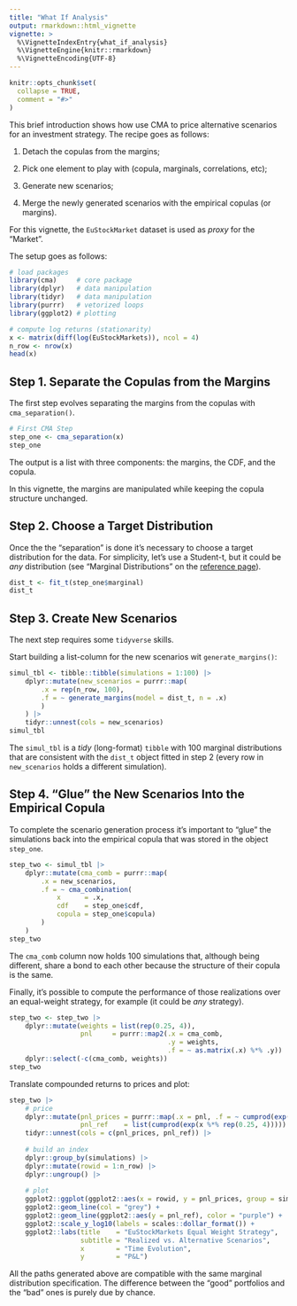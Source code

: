 ```yaml
---
title: "What If Analysis"
output: rmarkdown::html_vignette
vignette: >
  %\VignetteIndexEntry{what_if_analysis}
  %\VignetteEngine{knitr::rmarkdown}
  %\VignetteEncoding{UTF-8}
---
```


```r
knitr::opts_chunk$set(
  collapse = TRUE,
  comment = "#>"
)
```

This brief introduction shows how use CMA to price alternative scenarios for an investment strategy. The recipe goes as follows:

1.  Detach the copulas from the margins;

2.  Pick one element to play with (copula, marginals, correlations, etc);

3.  Generate new scenarios;

4.  Merge the newly generated scenarios with the empirical copulas (or margins).

For this vignette, the `EuStockMarket` dataset is used as *proxy* for the "Market".

The setup goes as follows:

```r
# load packages
library(cma)     # core package
library(dplyr)   # data manipulation
library(tidyr)   # data manipulation
library(purrr)   # vetorized loops
library(ggplot2) # plotting

# compute log returns (stationarity)
x <- matrix(diff(log(EuStockMarkets)), ncol = 4)
n_row <- nrow(x)
head(x)
```

## Step 1. Separate the Copulas from the Margins

The first step evolves separating the margins from the copulas with `cma_separation()`.

```r
# First CMA Step
step_one <- cma_separation(x)
step_one
```

The output is a list with three components: the margins, the CDF, and the copula.

In this vignette, the margins are manipulated while keeping the copula structure unchanged.

## Step 2. Choose a Target Distribution

Once the the "separation" is done it's necessary to choose a target distribution for the data. For simplicity, let's use a Student-t, but it could be *any* distribution (see "Marginal Distributions" on the [reference page](https://reckziegel.github.io/CMA/reference/index.html)).

```r
dist_t <- fit_t(step_one$marginal)
dist_t
```

## Step 3. Create New Scenarios

The next step requires some `tidyverse` skills.

Start building a list-column for the new scenarios wit `generate_margins()`:

```r
simul_tbl <- tibble::tibble(simulations = 1:100) |> 
    dplyr::mutate(new_scenarios = purrr::map(
        .x = rep(n_row, 100), 
        .f = ~ generate_margins(model = dist_t, n = .x)
        )
    ) |> 
    tidyr::unnest(cols = new_scenarios)
simul_tbl
```

The `simul_tbl` is a *tidy* (long-format) `tibble` with 100 marginal distributions that are consistent with the `dist_t` object fitted in step 2 (every row in `new_scenarios` holds a different simulation).

## Step 4. "Glue" the New Scenarios Into the Empirical Copula

To complete the scenario generation process it's important to "glue" the simulations back into the empirical copula that was stored in the object `step_one`.

```r
step_two <- simul_tbl |> 
    dplyr::mutate(cma_comb = purrr::map(
        .x = new_scenarios, 
        .f = ~ cma_combination(
            x      = .x,
            cdf    = step_one$cdf, 
            copula = step_one$copula)
        )
    )
step_two
```

The `cma_comb` column now holds 100 simulations that, although being different, share a bond to each other because the structure of their copula is the same.

Finally, it's possible to compute the performance of those realizations over an equal-weight strategy, for example (it could be *any* strategy).

```r
step_two <- step_two |> 
    dplyr::mutate(weights = list(rep(0.25, 4)), 
                  pnl     = purrr::map2(.x = cma_comb, 
                                        .y = weights, 
                                        .f = ~ as.matrix(.x) %*% .y)) |> 
    dplyr::select(-c(cma_comb, weights))
step_two
```

Translate compounded returns to prices and plot:

```r
step_two |> 
    # price
    dplyr::mutate(pnl_prices = purrr::map(.x = pnl, .f = ~ cumprod(exp(.x))), 
                  pnl_ref    = list(cumprod(exp(x %*% rep(0.25, 4))))) |> 
    tidyr::unnest(cols = c(pnl_prices, pnl_ref)) |> 
    
    # build an index
    dplyr::group_by(simulations) |> 
    dplyr::mutate(rowid = 1:n_row) |> 
    dplyr::ungroup() |> 
    
    # plot
    ggplot2::ggplot(ggplot2::aes(x = rowid, y = pnl_prices, group = simulations)) + 
    ggplot2::geom_line(col = "grey") + 
    ggplot2::geom_line(ggplot2::aes(y = pnl_ref), color = "purple") + 
    ggplot2::scale_y_log10(labels = scales::dollar_format()) + 
    ggplot2::labs(title    = "EuStockMarkets Equal Weight Strategy", 
                  subtitle = "Realized vs. Alternative Scenarios", 
                  x        = "Time Evolution", 
                  y        = "P&L")
```

All the paths generated above are compatible with the same marginal distribution specification. The difference between the "good" portfolios and the "bad" ones is purely due by chance.
